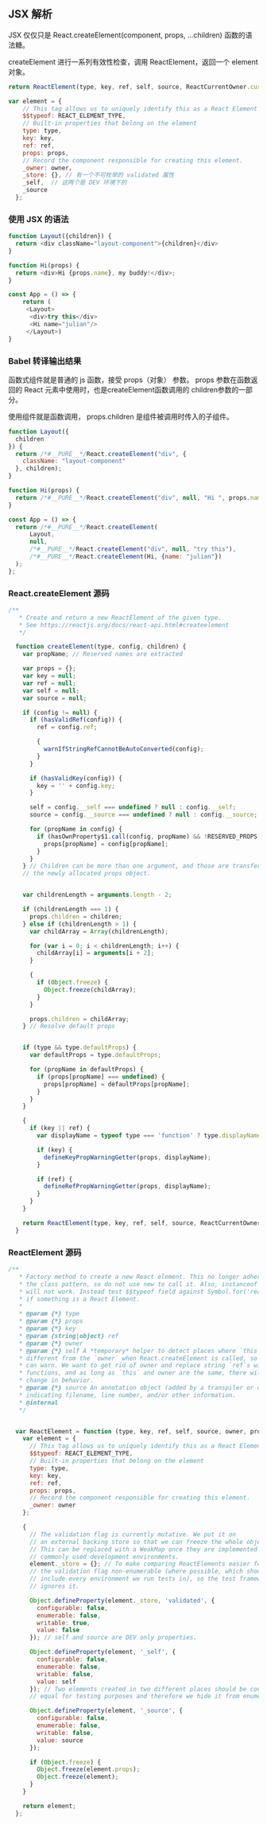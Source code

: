 ## JSX 解析
JSX 仅仅只是 React.createElement(component, props, ...children) 函数的语法糖。

createElement 进行一系列有效性检查，调用 ReactElement，返回一个 element 对象。

```javascript
return ReactElement(type, key, ref, self, source, ReactCurrentOwner.current, props);

var element = {
    // This tag allows us to uniquely identify this as a React Element
    $$typeof: REACT_ELEMENT_TYPE,
    // Built-in properties that belong on the element
    type: type,
    key: key,
    ref: ref,
    props: props,
    // Record the component responsible for creating this element.
    _owner: owner，
    _store: {}, // 有一个不可枚举的 validated 属性
    _self,  // 这两个是 DEV 环境下的
    _source
  };
```

### 使用 JSX 的语法

```javascript
function Layout({children}) {
  return <div className="layout-component">{children}</div>
}

function Hi(props) {
  return <div>Hi {props.name}, my buddy!</div>;
}

const App = () => {
	return (
  	 <Layout>
      <div>try this</div>
      <Hi name="julian"/>
     </Layout>)
}
```

### Babel 转译输出结果
函数式组件就是普通的 js 函数，接受 props（对象） 参数。 
props 参数在函数返回的 React 元素中使用时，也是createElement函数调用的 children参数的一部分。

使用组件就是函数调用，
props.children 是组件被调用时传入的子组件。

```javascript
function Layout({
  children
}) {
  return /*#__PURE__*/React.createElement("div", {
    className: "layout-component"
  }, children);
}

function Hi(props) {
  return /*#__PURE__*/React.createElement("div", null, "Hi ", props.name, ", my buddy!");
}

const App = () => {
  return /*#__PURE__*/React.createElement(
      Layout, 
      null, 
      /*#__PURE__*/React.createElement("div", null, "try this"), 
      /*#__PURE__*/React.createElement(Hi, {name: "julian"})
  );
};
```

### React.createElement 源码
```javascript
/**
   * Create and return a new ReactElement of the given type.
   * See https://reactjs.org/docs/react-api.html#createelement
   */

  function createElement(type, config, children) {
    var propName; // Reserved names are extracted

    var props = {};
    var key = null;
    var ref = null;
    var self = null;
    var source = null;

    if (config != null) {
      if (hasValidRef(config)) {
        ref = config.ref;

        {
          warnIfStringRefCannotBeAutoConverted(config);
        }
      }

      if (hasValidKey(config)) {
        key = '' + config.key;
      }

      self = config.__self === undefined ? null : config.__self;
      source = config.__source === undefined ? null : config.__source; // Remaining properties are added to a new props object

      for (propName in config) {
        if (hasOwnProperty$1.call(config, propName) && !RESERVED_PROPS.hasOwnProperty(propName)) {
          props[propName] = config[propName];
        }
      }
    } // Children can be more than one argument, and those are transferred onto
    // the newly allocated props object.


    var childrenLength = arguments.length - 2;

    if (childrenLength === 1) {
      props.children = children;
    } else if (childrenLength > 1) {
      var childArray = Array(childrenLength);

      for (var i = 0; i < childrenLength; i++) {
        childArray[i] = arguments[i + 2];
      }

      {
        if (Object.freeze) {
          Object.freeze(childArray);
        }
      }

      props.children = childArray;
    } // Resolve default props


    if (type && type.defaultProps) {
      var defaultProps = type.defaultProps;

      for (propName in defaultProps) {
        if (props[propName] === undefined) {
          props[propName] = defaultProps[propName];
        }
      }
    }

    {
      if (key || ref) {
        var displayName = typeof type === 'function' ? type.displayName || type.name || 'Unknown' : type;

        if (key) {
          defineKeyPropWarningGetter(props, displayName);
        }

        if (ref) {
          defineRefPropWarningGetter(props, displayName);
        }
      }
    }

    return ReactElement(type, key, ref, self, source, ReactCurrentOwner.current, props);
  }
```
### ReactElement 源码
```javascript 
/**
   * Factory method to create a new React element. This no longer adheres to
   * the class pattern, so do not use new to call it. Also, instanceof check
   * will not work. Instead test $$typeof field against Symbol.for('react.element') to check
   * if something is a React Element.
   *
   * @param {*} type
   * @param {*} props
   * @param {*} key
   * @param {string|object} ref
   * @param {*} owner
   * @param {*} self A *temporary* helper to detect places where `this` is
   * different from the `owner` when React.createElement is called, so that we
   * can warn. We want to get rid of owner and replace string `ref`s with arrow
   * functions, and as long as `this` and owner are the same, there will be no
   * change in behavior.
   * @param {*} source An annotation object (added by a transpiler or otherwise)
   * indicating filename, line number, and/or other information.
   * @internal
   */


  var ReactElement = function (type, key, ref, self, source, owner, props) {
    var element = {
      // This tag allows us to uniquely identify this as a React Element
      $$typeof: REACT_ELEMENT_TYPE,
      // Built-in properties that belong on the element
      type: type,
      key: key,
      ref: ref,
      props: props,
      // Record the component responsible for creating this element.
      _owner: owner
    };

    {
      // The validation flag is currently mutative. We put it on
      // an external backing store so that we can freeze the whole object.
      // This can be replaced with a WeakMap once they are implemented in
      // commonly used development environments.
      element._store = {}; // To make comparing ReactElements easier for testing purposes, we make
      // the validation flag non-enumerable (where possible, which should
      // include every environment we run tests in), so the test framework
      // ignores it.

      Object.defineProperty(element._store, 'validated', {
        configurable: false,
        enumerable: false,
        writable: true,
        value: false
      }); // self and source are DEV only properties.

      Object.defineProperty(element, '_self', {
        configurable: false,
        enumerable: false,
        writable: false,
        value: self
      }); // Two elements created in two different places should be considered
      // equal for testing purposes and therefore we hide it from enumeration.

      Object.defineProperty(element, '_source', {
        configurable: false,
        enumerable: false,
        writable: false,
        value: source
      });

      if (Object.freeze) {
        Object.freeze(element.props);
        Object.freeze(element);
      }
    }

    return element;
  };
  ```